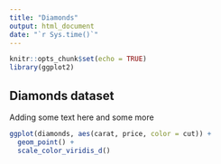 ```yaml
---
title: "Diamonds"
output: html_document
date: "`r Sys.time()`"
---
```


```r
knitr::opts_chunk$set(echo = TRUE)
library(ggplot2)
```

## Diamonds dataset

Adding some text here
and some more

```r
ggplot(diamonds, aes(carat, price, color = cut)) +
  geom_point() +
  scale_color_viridis_d()
```
